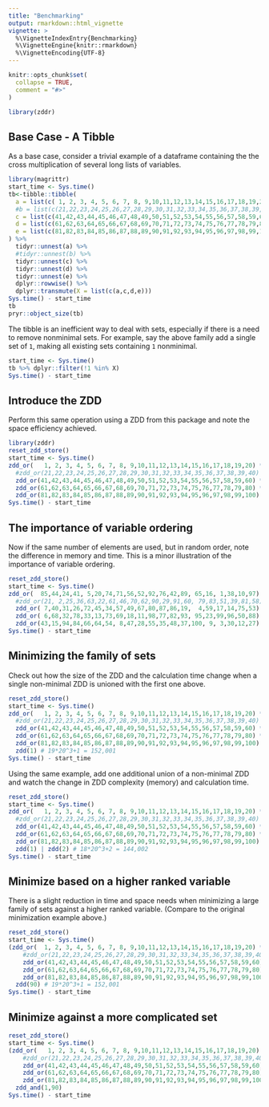 ```yaml
---
title: "Benchmarking"
output: rmarkdown::html_vignette
vignette: >
  %\VignetteIndexEntry{Benchmarking}
  %\VignetteEngine{knitr::rmarkdown}
  %\VignetteEncoding{UTF-8}
---
```


```r
knitr::opts_chunk$set(
  collapse = TRUE,
  comment = "#>"
)
```

```r
library(zddr)
```


## Base Case - A Tibble
As a base case, consider a trivial example of a dataframe containing the the cross multiplication of several long lists of variables. 

```r
library(magrittr)
start_time <- Sys.time()
tb<-tibble::tibble(
  a = list(c( 1, 2, 3, 4, 5, 6, 7, 8, 9,10,11,12,13,14,15,16,17,18,19,20)),
  #b = list(c(21,22,23,24,25,26,27,28,29,30,31,32,33,34,35,36,37,38,39,40)),
  c = list(c(41,42,43,44,45,46,47,48,49,50,51,52,53,54,55,56,57,58,59,60)),
  d = list(c(61,62,63,64,65,66,67,68,69,70,71,72,73,74,75,76,77,78,79,80)),
  e = list(c(81,82,83,84,85,86,87,88,89,90,91,92,93,94,95,96,97,98,99,100))
) %>%
  tidyr::unnest(a) %>%
  #tidyr::unnest(b) %>%
  tidyr::unnest(c) %>%
  tidyr::unnest(d) %>%
  tidyr::unnest(e) %>%
  dplyr::rowwise() %>%
  dplyr::transmute(X = list(c(a,c,d,e)))
Sys.time() - start_time
tb
pryr::object_size(tb) 
```

The tibble is an inefficient way to deal with sets, especially if there is a need to remove nonminimal sets. For example, say the above family add a single set of `1`, making all existing sets containing `1` nonminimal. 

```r
start_time <- Sys.time()
tb %>% dplyr::filter(!1 %in% X) 
Sys.time() - start_time
```

## Introduce the ZDD

Perform this same operation using a ZDD from this package and note the space efficiency achieved.

```r
library(zddr)
reset_zdd_store()
start_time <- Sys.time()
zdd_or(   1, 2, 3, 4, 5, 6, 7, 8, 9,10,11,12,13,14,15,16,17,18,19,20) *
  #zdd_or(21,22,23,24,25,26,27,28,29,30,31,32,33,34,35,36,37,38,39,40) *
  zdd_or(41,42,43,44,45,46,47,48,49,50,51,52,53,54,55,56,57,58,59,60) *
  zdd_or(61,62,63,64,65,66,67,68,69,70,71,72,73,74,75,76,77,78,79,80) *
  zdd_or(81,82,83,84,85,86,87,88,89,90,91,92,93,94,95,96,97,98,99,100)
Sys.time() - start_time           
```

## The importance of variable ordering

Now if the same number of elements are used, but in random order, note the difference in memory and time. This is a minor illustration of the importance of variable ordering.

```r
reset_zdd_store()
start_time <- Sys.time()
zdd_or(  85,44,24,41, 5,20,74,71,56,52,92,76,42,89, 65,16, 1,38,10,97) *
  #zdd_or(21, 2,25,36,63,22,61,46,70,62,90,29,91,60, 79,83,51,39,81,58) *
  zdd_or( 7,40,31,26,72,45,34,57,49,67,80,87,86,19,  4,59,17,14,75,53) *
  zdd_or( 6,68,32,78,33,13,73,69,18,11,98,77,82,93, 95,23,99,96,50,88) *
  zdd_or(43,15,94,84,66,64,54, 8,47,28,55,35,48,37,100, 9, 3,30,12,27)
Sys.time() - start_time           
```


## Minimizing the family of sets

Check out how the size of the ZDD and the calculation time change when a single non-minimal ZDD is unioned with the first one above.

```r
reset_zdd_store()
start_time <- Sys.time()
zdd_or(   1, 2, 3, 4, 5, 6, 7, 8, 9,10,11,12,13,14,15,16,17,18,19,20) *
  #zdd_or(21,22,23,24,25,26,27,28,29,30,31,32,33,34,35,36,37,38,39,40) *
  zdd_or(41,42,43,44,45,46,47,48,49,50,51,52,53,54,55,56,57,58,59,60) *
  zdd_or(61,62,63,64,65,66,67,68,69,70,71,72,73,74,75,76,77,78,79,80) *
  zdd_or(81,82,83,84,85,86,87,88,89,90,91,92,93,94,95,96,97,98,99,100) |
  zdd(1) # 19*20^3+1 = 152,001
Sys.time() - start_time            
```

Using the same example, add one additional union of a non-minimal ZDD and watch the change in ZDD complexity (memory) and calculation time.

```r
reset_zdd_store()
start_time <- Sys.time()
zdd_or(   1, 2, 3, 4, 5, 6, 7, 8, 9,10,11,12,13,14,15,16,17,18,19,20) *
  #zdd_or(21,22,23,24,25,26,27,28,29,30,31,32,33,34,35,36,37,38,39,40) *
  zdd_or(41,42,43,44,45,46,47,48,49,50,51,52,53,54,55,56,57,58,59,60) *
  zdd_or(61,62,63,64,65,66,67,68,69,70,71,72,73,74,75,76,77,78,79,80) *
  zdd_or(81,82,83,84,85,86,87,88,89,90,91,92,93,94,95,96,97,98,99,100) |
  zdd(1) | zdd(2) # 18*20^3+2 = 144,002
Sys.time() - start_time            
```

## Minimize based on a higher ranked variable

There is a slight reduction in time and space needs when minimizing a large 
family of sets against a higher ranked variable. (Compare to the original 
minimization example above.)

```r
reset_zdd_store()
start_time <- Sys.time()
(zdd_or(  1, 2, 3, 4, 5, 6, 7, 8, 9,10,11,12,13,14,15,16,17,18,19,20) *
    #zdd_or(21,22,23,24,25,26,27,28,29,30,31,32,33,34,35,36,37,38,39,40) *
    zdd_or(41,42,43,44,45,46,47,48,49,50,51,52,53,54,55,56,57,58,59,60) *
    zdd_or(61,62,63,64,65,66,67,68,69,70,71,72,73,74,75,76,77,78,79,80) *
    zdd_or(81,82,83,84,85,86,87,88,89,90,91,92,93,94,95,96,97,98,99,100)) | 
  zdd(90) # 19*20^3+1 = 152,001
Sys.time() - start_time
```

## Minimize against a more complicated set

```r
reset_zdd_store()
start_time <- Sys.time()
(zdd_or(   1, 2, 3, 4, 5, 6, 7, 8, 9,10,11,12,13,14,15,16,17,18,19,20) *
    #zdd_or(21,22,23,24,25,26,27,28,29,30,31,32,33,34,35,36,37,38,39,40) *
    zdd_or(41,42,43,44,45,46,47,48,49,50,51,52,53,54,55,56,57,58,59,60) *
    zdd_or(61,62,63,64,65,66,67,68,69,70,71,72,73,74,75,76,77,78,79,80) *
    zdd_or(81,82,83,84,85,86,87,88,89,90,91,92,93,94,95,96,97,98,99,100)) |
  zdd_and(1,90) 
Sys.time() - start_time
```

